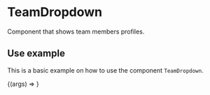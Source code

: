 
<Meta 
    title="Components/Menus/TeamDropdown" 
    component={TeamDropdown} 
/>

# TeamDropdown
Component that shows team members profiles.

<Props of={TeamDropdown} />

## Use example

This is a basic example on how to use the component `TeamDropdown`.

<Canvas>
  <Story 
    name="Basic example"
    args={{
      title: 'Development team',
      data: [{ username: 'Myusername',
        description: 'This is a brief description from the user',
        score: 4,
        profileColor: 'yellow',
        img: 'https://www.semana.com/resizer/AhOjY7VO50nkdLUyhuzX2HcLZuc=/fit-in/768x0/smart/filters:format(jpg):quality(80)/cloudfront-us-east-1.images.arcpublishing.com/semana/KVRYJNDM6FGKPGL6WXPO26HFUA.png' },
        { username: 'Myusername',
        description: 'This is a brief description from the user',
        score: 4,
        profileColor: 'yellow',
        img: 'https://www.semana.com/resizer/AhOjY7VO50nkdLUyhuzX2HcLZuc=/fit-in/768x0/smart/filters:format(jpg):quality(80)/cloudfront-us-east-1.images.arcpublishing.com/semana/KVRYJNDM6FGKPGL6WXPO26HFUA.png' }],
    }}
   >
    {(args) => <TeamDropdown {...args} />}
  </Story>
</Canvas>

<ArgsTable of={TeamDropdown} story="Basic example" />
